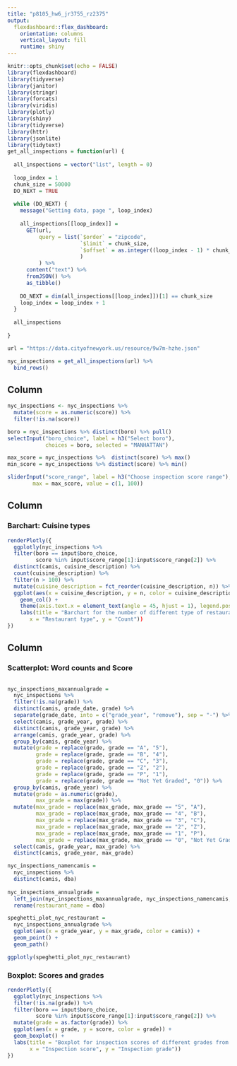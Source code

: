 ```yaml
---
title: "p8105_hw6_jr3755_rz2375"
output: 
  flexdashboard::flex_dashboard:
    orientation: columns
    vertical_layout: fill
    runtime: shiny
---
```


```r
knitr::opts_chunk$set(echo = FALSE)
library(flexdashboard)
library(tidyverse)
library(janitor)
library(stringr)
library(forcats)
library(viridis)
library(plotly)
library(shiny)
library(tidyverse)
library(httr)
library(jsonlite)
library(tidytext)
get_all_inspections = function(url) {
  
  all_inspections = vector("list", length = 0)
  
  loop_index = 1
  chunk_size = 50000
  DO_NEXT = TRUE
  
  while (DO_NEXT) {
    message("Getting data, page ", loop_index)
    
    all_inspections[[loop_index]] = 
      GET(url,
          query = list(`$order` = "zipcode",
                       `$limit` = chunk_size,
                       `$offset` = as.integer((loop_index - 1) * chunk_size)
                       )
          ) %>%
      content("text") %>%
      fromJSON() %>%
      as_tibble()
    
    DO_NEXT = dim(all_inspections[[loop_index]])[1] == chunk_size
    loop_index = loop_index + 1
  }
  
  all_inspections
  
}

url = "https://data.cityofnewyork.us/resource/9w7m-hzhe.json"

nyc_inspections = get_all_inspections(url) %>%
  bind_rows() 
```
Column {.sidebar}
-----------------------------------------------------------------------

```r
nyc_inspections <- nyc_inspections %>% 
  mutate(score = as.numeric(score)) %>% 
  filter(!is.na(score))

boro = nyc_inspections %>% distinct(boro) %>% pull()
selectInput("boro_choice", label = h3("Select boro"),
            choices = boro, selected = "MANHATTAN")

max_score = nyc_inspections %>%  distinct(score) %>% max()
min_score = nyc_inspections %>% distinct(score) %>% min()

sliderInput("score_range", label = h3("Choose inspection score range"), min = min_score, 
        max = max_score, value = c(1, 100))
```


Column {data-width=600}
-----------------------------------------------------------------------

### Barchart: Cuisine types

```r
renderPlotly({ 
  ggplotly(nyc_inspections %>%
  filter(boro == input$boro_choice,
         score %in% input$score_range[1]:input$score_range[2]) %>%
  distinct(camis, cuisine_description) %>%
  count(cuisine_description) %>% 
  filter(n > 100) %>% 
  mutate(cuisine_description = fct_reorder(cuisine_description, n)) %>% 
  ggplot(aes(x = cuisine_description, y = n, color = cuisine_description)) + 
    geom_col() +
    theme(axis.text.x = element_text(angle = 45, hjust = 1), legend.position = "none")) +
    labs(title = "Barchart for the number of different type of restaurants",
       x = "Restaurant type", y = "Count"))
})
```

Column {data-width=400}
-----------------------------------------------------------------------

### Scatterplot: Word counts and Score

```r

```

```r
nyc_inspections_maxannualgrade = 
  nyc_inspections %>%
  filter(!is.na(grade)) %>%
  distinct(camis, grade_date, grade) %>%
  separate(grade_date, into = c("grade_year", "remove"), sep = "-") %>%
  select(camis, grade_year, grade) %>%
  distinct(camis, grade_year, grade) %>%
  arrange(camis, grade_year, grade) %>%
  group_by(camis, grade_year) %>%
  mutate(grade = replace(grade, grade == "A", "5"),
         grade = replace(grade, grade == "B", "4"),
         grade = replace(grade, grade == "C", "3"),
         grade = replace(grade, grade == "Z", "2"),
         grade = replace(grade, grade == "P", "1"),
         grade = replace(grade, grade == "Not Yet Graded", "0")) %>%
  group_by(camis, grade_year) %>%
  mutate(grade = as.numeric(grade),
         max_grade = max(grade)) %>%
  mutate(max_grade = replace(max_grade, max_grade == "5", "A"),
         max_grade = replace(max_grade, max_grade == "4", "B"),
         max_grade = replace(max_grade, max_grade == "3", "C"),
         max_grade = replace(max_grade, max_grade == "2", "Z"),
         max_grade = replace(max_grade, max_grade == "1", "P"),
         max_grade = replace(max_grade, max_grade == "0", "Not Yet Graded")) %>%
  select(camis, grade_year, max_grade) %>%
  distinct(camis, grade_year, max_grade)

nyc_inspections_namencamis = 
  nyc_inspections %>%
  distinct(camis, dba)
  
nyc_inspections_annualgrade = 
  left_join(nyc_inspections_maxannualgrade, nyc_inspections_namencamis, key = "camis") %>%
  rename(restaurant_name = dba)

speghetti_plot_nyc_restaurant =
  nyc_inspections_annualgrade %>%
  ggplot(aes(x = grade_year, y = max_grade, color = camis)) +
  geom_point() +
  geom_path()

ggplotly(speghetti_plot_nyc_restaurant)
```

### Boxplot: Scores and grades

```r
renderPlotly({
  ggplotly(nyc_inspections %>% 
  filter(!is.na(grade)) %>% 
  filter(boro == input$boro_choice,
         score %in% input$score_range[1]:input$score_range[2]) %>%
  mutate(grade = as.factor(grade)) %>% 
  ggplot(aes(x = grade, y = score, color = grade)) + 
  geom_boxplot() +
  labs(title = "Boxplot for inspection scores of different grades from inspections",
       x = "Inspection score", y = "Inspection grade"))
})
```
